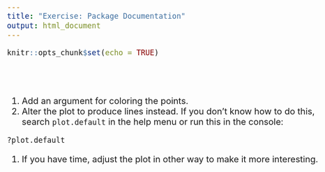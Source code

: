 ```yaml
---
title: "Exercise: Package Documentation"
output: html_document
---
```


```r
knitr::opts_chunk$set(echo = TRUE)
```
<style type="text/css">

body{ /* Normal  */
      font-size: 20px;
  }
</style>

<br><br>

1. Add an argument for coloring the points.   
1. Alter the plot to produce lines instead. If you don't know how to do this, search `plot.default` in the help menu or run this in the console:  
```r
?plot.default
```
1. If you have time, adjust the plot in other way to make it more interesting.  

